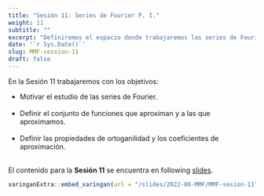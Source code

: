 ```yaml
---
title: "Sesión 11: Series de Fourier P. I."
weight: 11
subtitle: ""
excerpt: "Definiremos el espacio donde trabajaremos las series de Fourier así como sus componentes (coeficientes de Fourier), que son las bases para antes de hablar de aproximaciones."
date: '`r Sys.Date()`'
slug: MMF-session-11
draft: false
---
```


En la Sesión 11 trabajaremos con los objetivos: 

 * Motivar el estudio de las series de Fourier. <br/><br/>
 * Definir el conjunto de funciones que aproximan y a las que aproximamos. <br/><br/>
 * Definir las propiedades de ortoganilidad y los coeficientes de aproximación. <br/><br/>
 
 
El contenido para la **Sesión 11** se encuentra en following [slides](/slides/2022-06-MMF/MMF-sesion-11).

```r
xaringanExtra::embed_xaringan(url = "/slides/2022-06-MMF/MMF-sesion-11", ratio = "4:3")
```